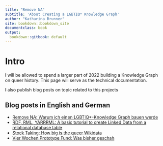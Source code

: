 ```yaml
---
title: "Remove NA"
subtitle: 'About Creating a LGBTIQ* Knowledge Graph'
author: "Katharina Brunner"
site: bookdown::bookdown_site
documentclass: book
output:
  bookdown::gitbook: default
---
```


# Intro

I will be allowed to spend a larger part of 2022 building a Knowledge Graph on queer history.
This page will serve as the technical documentation.

I also publish blog posts on topic related to this projects

## Blog posts in English and German

* [Remove NA: Warum ich einen LGBTIQ*-Knowledge Graph bauen werde](https://katharinabrunner.de/2022/03/remove-na-ein-lgbtiq-knowledge-graph/)
* [RDF, RML, YARRRML: A basic tutorial to create Linked Data from a relational database table](https://katharinabrunner.de/2022/03/rdf-rml-yarrrml-kglab-morph-kgc/)
* [Stock Taking: How big is the queer Wikidata](https://katharinabrunner.de/wp-content/uploads/2022/03/wikidata-lgbt/index.html)
* [Vier Wochen Prototype Fund: Was bisher geschah](https://katharinabrunner.de/2022/04/vier-wochen-prototype-fund-was-bisher-geschah/)

